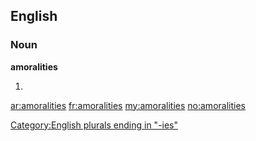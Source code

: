 ==English==

===Noun===
'''amoralities'''

# {{plural of|[[amorality]]}}

[[Category:English plurals ending in "-ies"]]

[[ar:amoralities]]
[[fr:amoralities]]
[[my:amoralities]]
[[no:amoralities]]